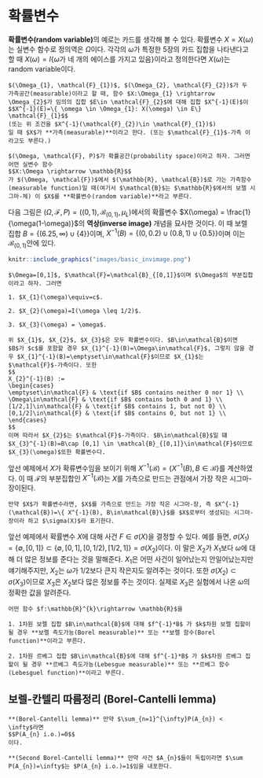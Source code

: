 # 확률변수 {#rv}

**확률변수(random variable)**의 예로는 카드를 생각해 볼 수 있다. 확률변수 $X=X(\omega)$는 실변수 함수로 정의역은 $\Omega$이다. 각각의 $\omega$가 특정한 5장의 카드 집합을 나타낸다고 할 때 $X(\omega)=I\{\omega$가 네 개의 에이스를 가지고 있음$\}$이라고 정의한다면 $X(\omega)$는 random variable이다.

```definition
$(\Omega_{1}, \mathcal{F}_{1})$, $(\Omega_{2}, \mathcal{F}_{2})$가 두 가측공간(measurable)이라고 할 때, 함수 $X:\Omega_{1} \rightarrow \Omega_{2}$가 임의의 집합 $E\in \mathcal{F}_{2}$에 대해 집합 $X^{-1}(E)$이
$$X^{-1}(E)=\{ \omega \in \Omega_{1}: X(\omega) \in E\} \mathcal{F}_{1}$$
(또는 위 조건을 $X^{-1}(\mathcal{F}_{2})\in \mathcal{F}_{1})$)
일 때 $X$가 **가측(measurable)**이라고 한다. (또는 $\mathcal{F}_{1}$-가측 이라고도 부른다.)

```

```definition
$(\Omega, \mathcal{F}, P)$가 확률공간(probability space)이라고 하자. 그러면 어떤 실변수 함수
$$X:\Omega \rightarrow \mathbb{R}$$
가 $(\Omega, \mathcal{F})$에서 $(\mathbb{R}, \mathcal{B})$로 가는 가측함수(measurable function)일 때(여기서 $\mathcal{B}$는 $\mathbb{R}$에서의 보렐 시그마-체) 이 $X$를 **확률변수(random variable)**라고 부른다.

```

다음 그림은 $(\Omega, \mathcal{F}, P)= ((0,1), \mathcal{B}_{(0,1)}, \mu_{L})$에서의 확률변수 $X(\omega) = \frac{1}{\omega(1-\omega)}$의 **역상(inverse image)** 개념을 묘사한 것이다. 이 때 보렐 집합 $B=\{ (6.25, \infty)\cup \{4\} \}$이며, $X^{-1}(B)=\{ (0,0.2)\cup (0.8,1)\cup \{0.5\} \}$이며 이는 $\mathcal{B}_{(0,1)}$안에 있다.

```r
knitr::include_graphics("images/basic_invimage.png")
```

```example
$\Omega=[0,1]$, $\mathcal{F}=\mathcal{B}_{[0,1]}$이며 $\Omega$의 부분집합이라고 하자. 그러면

1. $X_{1}(\omega)\equiv=c$.

2. $X_{2}(\omega)=I(\omega \leq 1/2)$.

3. $X_{3}(\omega) = \omega$.

위 $X_{1}$, $X_{2}$, $X_{3}$은 모두 확률변수이다. $B\in\mathcal{B}$이면 $B$가 $c$를 포함할 경우 $X_{1}^{-1}(B)=\Omega\in\mathcal{F}$, 그렇지 않을 경우 $X_{1}^{-1}(B)=\emptyset\in\mathcal{F}$이므로 $X_{1}$는 $\mathcal{F}$-가측이다. 또한
$$
X_{2}^{-1}(B) := 
\begin{cases}
\emptyset\in\mathcal{F} & \text{if $B$ contains neither 0 nor 1} \\
\Omega\in\mathcal{F} & \text{if $B$ contains both 0 and 1} \\
[1/2,1]\in\mathcal{F} & \text{if $B$ contains 1, but not 0} \\
[0,1/2]\in\mathcal{F} & \text{if $B$ contains 0, but not 1} \\
\end{cases}
$$
이며 따라서 $X_{2}$는 $\mathcal{F}$-가측이다. $B\in\mathcal{B}$일 떄 $X_{3}^{-1}(B)=B\cap [0,1] \in \mathcal{B}_{[0,1]}\in\mathcal{F}$이므로 $X_{3}(\omega)$또한 확률변수다.
```

앞선 예제에서 $X$가 확류변수임을 보이기 위해 $X^{-1}(\mathcal{B})=\{ X^{-1}(B), B\in\mathcal{B}\}$를 계산하였다. 이 때 $\mathcal{F}$의 부분집합인 $X^{-1}(\mathcal{B})$는 $X$를 가측으로 만드는 관점에서 가장 작은 시그마-장이된다.

```definition
만약 $X$가 확률변수라면, $X$를 가측으로 만드는 가장 작은 시그마-장, 즉 $X^{-1}(\mathcal{B})=\{ X^{-1}(B), B\in\mathcal{B}\}$를 $X$로부터 생성되는 시그마-장이라 하고 $\sigma(X)$라 표기한다.

```

앞선 예제에서 확률변수 $X$에 대해 사건 $F\in \sigma(X)$을 결정할 수 있다. 예를 들면, $\sigma(X_{1})=\{ \emptyset, [0,1]  \}\subset \{ \emptyset, [0,1], [0,1/2), [1/2,1] \}=\sigma(X_{2})$이다. 이 말은 $X_{2}$가 $X_{1}$보다 $\omega$에 대해 더 많은 정보를 준다는 것을 말해준다. $X_{1}$은 어떤 사건이 일어났는지 안일어났는지만 얘기해주지만, $X_{2}$는 $\omega$가 1/2보다 큰지 작은지도 알려주는 것이다. 또한 $\sigma(X_{2})\subset\sigma(X_{3})$이므로 $X_{3}$은 $X_{2}$보다 많은 정보를 주는 것이다. 실제로 $X_{3}$은 실험에서 나온 $\omega$의 정확한 값을 알려준다.

```definition
어떤 함수 $f:\mathbb{R}^{k}\rightarrow \mathbb{R}$을

1. 1차원 보렐 집합 $B\in\mathcal{B}$에 대해 $f^{-1}*B$ 가 $k$차원 보렐 집할이 될 경우 **보렐 측도가능(Borel measurable)** 또는 **보렐 함수(Borel function)**이라고 부른다.

2. 1차원 르베그 집합 $B\in\mathcal{B}$에 대해 $f^{-1}*B$ 가 $k$차원 르베그 집할이 될 경우 **르베그 측도가능(Lebesgue measurable)** 또는 **르베그 함수(Lebesguel function)**이라고 부른다.

```

## 보렐-칸텔리 따름정리 (Borel-Cantelli lemma)

```lemma
**(Borel-Cantelli lemma)** 만약 $\sum_{n=1}^{\infty}P(A_{n}) < \infty$라면
$$P(A_{n} i.o.)=0$$
이다.

```

```lemma
**(Second Borel-Cantelli lemma)** 만약 사건 $A_{n}$들이 독립이라면 $\sum P(A_{n})=\infty$는 $P(A_{n} i.o.)=1$임을 내포한다.

```
